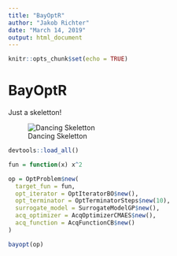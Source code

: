 ```yaml
---
title: "BayOptR"
author: "Jakob Richter"
date: "March 14, 2019"
output: html_document
---
```


```r
knitr::opts_chunk$set(echo = TRUE)
```

# BayOptR

Just a skeletton!

![Dancing Skeletton](https://i.imgur.com/JODHF99.gif)

```r
devtools::load_all()

fun = function(x) x^2

op = OptProblem$new(
  target_fun = fun,
  opt_iterator = OptIteratorBO$new(),
  opt_terminator = OptTerminatorSteps$new(10),
  surrogate_model = SurrogateModelGP$new(),
  acq_optimizer = AcqOptimizerCMAES$new(),
  acq_function = AcqFunctionCB$new()
)

bayopt(op)


```

